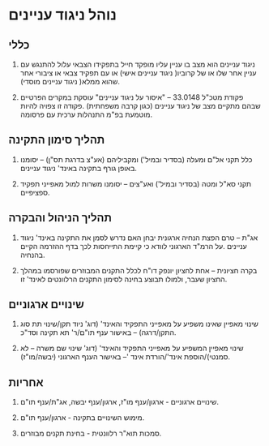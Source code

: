 # נוהל ניגוד עניינים

## כללי

1) ניגוד עניינים הוא מצב בו עניין עליו מופקד חייל בתפקידו הצבאי עלול להתנגש עם עניין אחר שלו או של קרוביו( ניגוד עניינים אישי) או עם תפקיד צבאי או ציבורי אחר שהוא ממלא( ניגוד עניינים מוסדי). 

2) פקודת מטכ"ל 33.0148 – "איסור על ניגוד עניינים" עוסקת במקרים הפרטיים שבהם מתקיים מצב של ניגוד עניינים (כגון קרבה משפחתית) .פקודה זו צפויה להיות מוטמעת בפ"מ התנהלות ערכית  עם פרסומה. 

## תהליך סימון התקינה

1) כלל תקני אל"ם ומעלה (בסדיר ובמיל') ומקביליהם (אע"צ בדרגת תס"ן) – יסומנו באופן גורף בתקינה באינד' ניגוד עניינים. 

2) תקני סא"ל ומטה (בסדיר ובמיל') ואע"צים – יסומנו משרות למול מאפייני תפקיד ספציפיים. 

## תהליך הניהול והבקרה

1) אג"ת – טרם הפצת הנחיה ארגונית יבחן האם נדרש לסמן את התקינה באינד' ניגוד עניינים .על הרמ"ד הארגוני לוודא כי קיימת התייחסות לכך בדף ההזרמה הקיים בהנחיה. 

2) בקרה חציונית – אחת לחציון יונפק דו"ח לכלל התקנים המבוזרים שפורסמו במהלך החציון שעבר, ולמולו תבוצע בחינה לסימון התקנים הרלוונטים לאינד' זו. 

## שינויים ארגוניים

1) שינוי מאפיין שאינו משפיע על מאפייני התפקיד והאינד' (דוג' ניוד תקן/שינוי תת סוג התקן/דרגה) – באישור ענף תו"ם/ר' תא תקינה וסד"כ. 

2) שינוי מאפיין המשפיע על מאפייני התפקיד והאינד' (דוג' שינוי שם משרה – לא סמנטי)/הוספת אינד'/הורדת אינד '– באישור הענף הארגוני (יבשה/מו"ז).

## אחריות

1) שינויים ארגוניים - ארגון/ענף מו"ז, ארגון/ענף יבשה, אג"ת/ענף תו"ם. 

2) מימוש השינויים בתקינה - ארגון/ענף תו"ם. 

3) סמכות תוא"ר רלוונטית - בחינת תקנים מבוזרים. 
